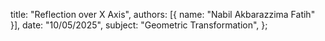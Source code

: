   title: "Reflection over X Axis",
  authors: [{ name: "Nabil Akbarazzima Fatih" }],
  date: "10/05/2025",
  subject: "Geometric Transformation",
};
